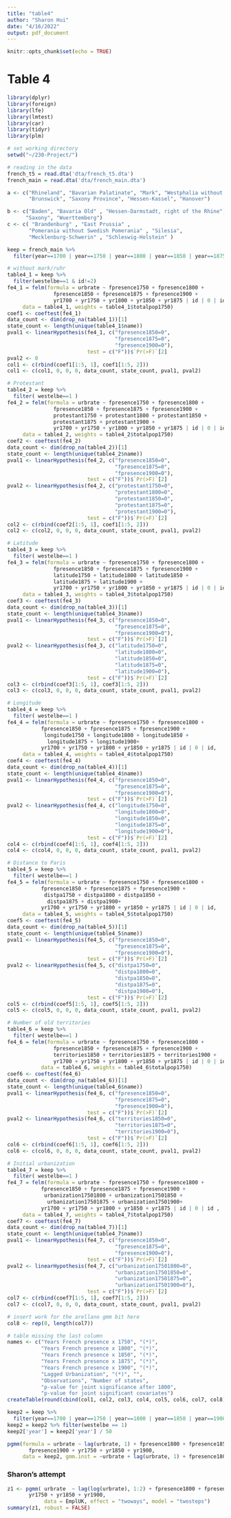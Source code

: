 ```yaml
---
title: "table4"
author: "Sharon Hui"
date: "4/16/2022"
output: pdf_document
---
```


```r
knitr::opts_chunk$set(echo = TRUE)
```

# Table 4


```r
library(dplyr)
library(foreign)
library(lfe)
library(lmtest)
library(car)
library(tidyr)
library(plm)

# set working directory
setwd("~/230-Project/")

# reading in the data
french_t5 = read.dta('dta/french_t5.dta')
french_main = read.dta('dta/french_main.dta')

a <- c("Rhineland", "Bavarian Palatinate", "Mark", "Westphalia without Mark",
       "Brunswick", "Saxony Province", "Hessen-Kassel", "Hanover")

b <- c("Baden", "Bavaria Old" , "Hessen-Darmstadt, right of the Rhine", 
      "Saxony", "Wuerttemberg")
c <- c( "Brandenburg" , "East Prussia" , 
       "Pomerania without Swedish Pomerania" , "Silesia",  
       "Mecklenburg-Schwerin" , "Schleswig-Holstein" )

keep = french_main %>%
  filter(year==1700 | year==1750 | year==1800 | year==1850 | year==1875 | year==1900 )
```


```r
# without mark/ruhr
table4_1 = keep %>% 
  filter(westelbe==1 & id!=2)
fe4_1 = felm(formula = urbrate ~ fpresence1750 + fpresence1800 + 
               fpresence1850 + fpresence1875 + fpresence1900 + 
               yr1700 + yr1750 + yr1800 + yr1850 + yr1875 | id | 0 | id, 
     data = table4_1, weights = table4_1$totalpop1750)
coef1 <- coeftest(fe4_1)
data_count <- dim(drop_na(table4_1))[1]
state_count <- length(unique(table4_1$name))
pval1 <- linearHypothesis(fe4_1, c("fpresence1850=0", 
                                   "fpresence1875=0", 
                                   "fpresence1900=0"),
                          test = c("F"))$`Pr(>F)`[2]
pval2 <- 0
col1 <- c(rbind(coef1[1:5, 1], coef1[1:5, 2]))
col1 <- c(col1, 0, 0, 0, data_count, state_count, pval1, pval2)
```


```r
# Protestant
table4_2 = keep %>% 
  filter( westelbe==1 )
fe4_2 = felm(formula = urbrate ~ fpresence1750 + fpresence1800 + 
               fpresence1850 + fpresence1875 + fpresence1900 + 
               protestant1750 + protestant1800 + protestant1850 + 
               protestant1875 + protestant1900 +
               yr1700 + yr1750 + yr1800 + yr1850 + yr1875 | id | 0 | id, 
     data = table4_2, weights = table4_2$totalpop1750)
coef2 <- coeftest(fe4_2)
data_count <- dim(drop_na(table4_2))[1]
state_count <- length(unique(table4_2$name))
pval1 <- linearHypothesis(fe4_2, c("fpresence1850=0",
                                   "fpresence1875=0", 
                                   "fpresence1900=0"), 
                          test = c("F"))$`Pr(>F)`[2]
pval2 <- linearHypothesis(fe4_2, c("protestant1750=0",
                                   "protestant1800=0", 
                                   "protestant1850=0",
                                   "protestant1875=0",
                                   "protestant1900=0"),
                          test = c("F"))$`Pr(>F)`[2]
col2 <- c(rbind(coef2[1:5, 1], coef1[1:5, 2]))
col2 <- c(col2, 0, 0, 0, data_count, state_count, pval1, pval2)
```


```r
# Latitude
table4_3 = keep %>% 
  filter( westelbe==1 )
fe4_3 = felm(formula = urbrate ~ fpresence1750 + fpresence1800 + 
               fpresence1850 + fpresence1875 + fpresence1900 + 
               latitude1750 + latitude1800 + latitude1850 + 
               latitude1875 + latitude1900 +
               yr1700 + yr1750 + yr1800 + yr1850 + yr1875 | id | 0 | id, 
     data = table4_3, weights = table4_3$totalpop1750)
coef3 <- coeftest(fe4_3)
data_count <- dim(drop_na(table4_3))[1]
state_count <- length(unique(table4_3$name))
pval1 <- linearHypothesis(fe4_3, c("fpresence1850=0",
                                   "fpresence1875=0", 
                                   "fpresence1900=0"),
                          test = c("F"))$`Pr(>F)`[2]
pval2 <- linearHypothesis(fe4_3, c("latitude1750=0",
                                   "latitude1800=0", 
                                   "latitude1850=0",
                                   "latitude1875=0",
                                   "latitude1900=0"),
                          test = c("F"))$`Pr(>F)`[2]
col3 <- c(rbind(coef3[1:5, 1], coef3[1:5, 2]))
col3 <- c(col3, 0, 0, 0, data_count, state_count, pval1, pval2)
```


```r
# Longitude
table4_4 = keep %>% 
  filter( westelbe==1 )
fe4_4 = felm(formula = urbrate ~ fpresence1750 + fpresence1800 + 
           fpresence1850 + fpresence1875 + fpresence1900 + 
            longitude1750 + longitude1800 + longitude1850 + 
             longitude1875 + longitude1900+
           yr1700 + yr1750 + yr1800 + yr1850 + yr1875 | id | 0 | id, 
     data = table4_4, weights = table4_4$totalpop1750)
coef4 <- coeftest(fe4_4)
data_count <- dim(drop_na(table4_4))[1]
state_count <- length(unique(table4_4$name))
pval1 <- linearHypothesis(fe4_4, c("fpresence1850=0",
                                   "fpresence1875=0", 
                                   "fpresence1900=0"),
                          test = c("F"))$`Pr(>F)`[2]
pval2 <- linearHypothesis(fe4_4, c("longitude1750=0",
                                   "longitude1800=0", 
                                   "longitude1850=0", 
                                   "longitude1875=0",
                                   "longitude1900=0"),
                          test = c("F"))$`Pr(>F)`[2]
col4 <- c(rbind(coef4[1:5, 1], coef4[1:5, 2]))
col4 <- c(col4, 0, 0, 0, data_count, state_count, pval1, pval2)
```


```r
# Distance to Paris
table4_5 = keep %>% 
  filter( westelbe==1 )
fe4_5 = felm(formula = urbrate ~ fpresence1750 + fpresence1800 + 
           fpresence1850 + fpresence1875 + fpresence1900 + 
            distpa1750 + distpa1800 + distpa1850 + 
             distpa1875 + distpa1900+
           yr1700 + yr1750 + yr1800 + yr1850 + yr1875 | id | 0 | id, 
     data = table4_5, weights = table4_5$totalpop1750)
coef5 <- coeftest(fe4_5)
data_count <- dim(drop_na(table4_5))[1]
state_count <- length(unique(table4_5$name))
pval1 <- linearHypothesis(fe4_5, c("fpresence1850=0",
                                   "fpresence1875=0", 
                                   "fpresence1900=0"),
                          test = c("F"))$`Pr(>F)`[2]
pval2 <- linearHypothesis(fe4_5, c("distpa1750=0",
                                   "distpa1800=0", 
                                   "distpa1850=0", 
                                   "distpa1875=0",
                                   "distpa1900=0"),
                          test = c("F"))$`Pr(>F)`[2]
col5 <- c(rbind(coef5[1:5, 1], coef5[1:5, 2]))
col5 <- c(col5, 0, 0, 0, data_count, state_count, pval1, pval2)
```


```r
# Number of old territories
table4_6 = keep %>% 
  filter( westelbe==1 )
fe4_6 = felm(formula = urbrate ~ fpresence1750 + fpresence1800 + 
               fpresence1850 + fpresence1875 + fpresence1900 + 
               territories1850 + territories1875 + territories1900 +
               yr1700 + yr1750 + yr1800 + yr1850 + yr1875 | id | 0 | id, 
           data = table4_6, weights = table4_6$totalpop1750)
coef6 <- coeftest(fe4_6)
data_count <- dim(drop_na(table4_6))[1]
state_count <- length(unique(table4_6$name))
pval1 <- linearHypothesis(fe4_6, c("fpresence1850=0", 
                                   "fpresence1875=0", 
                                   "fpresence1900=0"), 
                          test = c("F"))$`Pr(>F)`[2]
pval2 <- linearHypothesis(fe4_6, c("territories1850=0",
                                   "territories1875=0", 
                                   "territories1900=0"), 
                          test = c("F"))$`Pr(>F)`[2]
col6 <- c(rbind(coef6[1:5, 1], coef6[1:5, 2]))
col6 <- c(col6, 0, 0, 0, data_count, state_count, pval1, pval2)
```


```r
# Initial urbanization
table4_7 = keep %>% 
  filter( westelbe==1 )
fe4_7 = felm(formula = urbrate ~ fpresence1750 + fpresence1800 + 
           fpresence1850 + fpresence1875 + fpresence1900 + 
            urbanization17501800 + urbanization17501850 + 
             urbanization17501875 + urbanization17501900+
           yr1700 + yr1750 + yr1800 + yr1850 + yr1875 | id | 0 | id , 
     data = table4_7, weights = table4_7$totalpop1750)
coef7 <- coeftest(fe4_7)
data_count <- dim(drop_na(table4_7))[1]
state_count <- length(unique(table4_7$name))
pval1 <- linearHypothesis(fe4_7, c("fpresence1850=0",
                                   "fpresence1875=0", 
                                   "fpresence1900=0"), 
                          test = c("F"))$`Pr(>F)`[2]
pval2 <- linearHypothesis(fe4_7, c("urbanization17501800=0", 
                                   "urbanization17501850=0", 
                                   "urbanization17501875=0", 
                                   "urbanization17501900=0"),
                          test = c("F"))$`Pr(>F)`[2]
col7 <- c(rbind(coef7[1:5, 1], coef7[1:5, 2]))
col7 <- c(col7, 0, 0, 0, data_count, state_count, pval1, pval2)
```

```r
# insert work for the arellano gmm bit here
col8 <- rep(0, length(col7))
```

```r
# table missing the last column
names <- c("Years French presence x 1750", "(*)", 
           "Years French presence x 1800", "(*)",
           "Years French presence x 1850", "(*)",
           "Years French presence x 1875", "(*)",
           "Years French presence x 1900", "(*)",
           "Lagged Urbanization", "(*)", "",
           "Observations", "Number of states", 
           "p-value for joint significance after 1800",
           "p-value for joint significant covariates")
createTable(round(cbind(col1, col2, col3, col4, col5, col6, col7, col8), 3), names)
```

```r

keep2 = keep %>%
  filter(year==1700 | year==1750 | year==1800 | year==1850 | year==1900 )
keep2 = keep2 %>% filter(westelbe == 1)
keep2['year'] = keep2['year'] / 50

pgmm(formula = urbrate ~ lag(urbrate, 1) + fpresence1800 + fpresence1850 + 
       fpresence1900 + yr1750 + yr1850 + yr1900,
     data = keep2, gmm.inst = ~urbrate + lag(urbrate, 1) + fpresence1800 + fpresence1850 + fpresence1900 + yr1750 + yr1850 + yr1900, model = "twosteps")
```

### Sharon's attempt

```r
z1 <- pgmm( urbrate  ~ lag(log(urbrate), 1:2) + fpresence1800 + fpresence1850 + fpresence1900 + 
       yr1750 + yr1850 + yr1900,
            data = EmplUK, effect = "twoways", model = "twosteps")
summary(z1, robust = FALSE)
```


